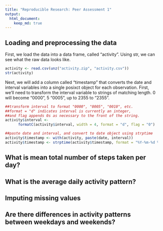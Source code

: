 ```yaml
---
title: "Reproducible Research: Peer Assessment 1"
output: 
  html_document:
    keep_md: true
---
```



## Loading and preprocessing the data

First, we load the data into a data frame, called "activity". Using str, we can see what the raw data looks like.

```r
activity <- read.csv(unz("activity.zip", "activity.csv"))
str(activity)
```

Next, we will add a column called "timestamp" that converts the date and interval variables into a single posixct object for each observation. First, we'll need to transform the interval variable to strings of matching length. 0 will become "0000", 5 "0005", up to 2355 to "2355".
```r

##transform interval to format "0000", "0005", "0010", etc.
##format = "d" indicates interval is currently an integer, 
##and flag appends 0s as necessary to the front of the string.
activity$interval <- 
      formatC(activity$interval, width = 4, format = "d", flag = "0")

##paste date and interval, and convert to date object using strptime
activity$timestamp <- with(activity, paste(date, interval))
activity$timestamp <- strptime(activity$timestamp, format = "%Y-%m-%d %H%M")
```

## What is mean total number of steps taken per day?



## What is the average daily activity pattern?



## Imputing missing values



## Are there differences in activity patterns between weekdays and weekends?
